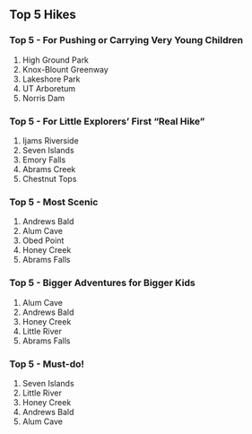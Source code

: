 ## Top 5 Hikes

### Top 5 - For Pushing or Carrying Very Young Children

1.  High Ground Park
2.  Knox-Blount Greenway
3.  Lakeshore Park
4.  UT Arboretum
5.  Norris Dam

### Top 5 - For Little Explorers' First "Real Hike" 

1. Ijams Riverside
2. Seven Islands
3. Emory Falls
4. Abrams Creek
5. Chestnut Tops

### Top 5 - Most Scenic

1.  Andrews Bald
2.  Alum Cave
3.  Obed Point
4.  Honey Creek
5.  Abrams Falls

### Top 5 - Bigger Adventures for Bigger Kids

1.  Alum Cave
2.  Andrews Bald
3.  Honey Creek
4.  Little River
5.  Abrams Falls

### Top 5 - Must-do!

1.  Seven Islands
2.  Little River
3.  Honey Creek
4.  Andrews Bald
5.  Alum Cave